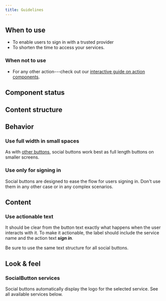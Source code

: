 ```yaml
---
title: Guidelines
---
```


<ReactExample />

## When to use

- To enable users to sign in with a trusted provider
- To shorten the time to access your services.

### When not to use

- For any other action---check out our [interactive guide on action components](/guides/using-button-type-components/).

## Component status

<ComponentStatus component="SocialButton" />

## Content structure

<FigmaFile
  file="4QJZqvBvRrLu6t9mwObCkA"
  node="759%3A2358"
  alt="Social service logo: shows the logo of the given sign-in service; label: nudges the user to complete the sign-in flow."
/>

## Behavior

### Use full width in small spaces

As with [other buttons](/components/action/button/#mobile-vs-desktop-size),
social buttons work best as full length buttons on smaller screens.

### Use only for signing in

Social buttons are designed to ease the flow for users signing in.
Don't use them in any other case or in any complex scenarios.

## Content

### Use actionable text

It should be clear from the button text exactly what happens when the user interacts with it.
To make it actionable,
the label should include the service name and the action text **_sign in_**.

Be sure to use the same text structure for all social buttons.

## Look & feel

### SocialButton services

Social buttons automatically display the logo for the selected service.
See all available services below.

<ReactExample exampleId="SocialButton services" />
